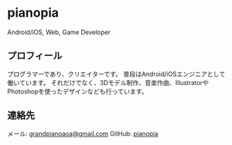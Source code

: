 # pianopia

Android/iOS, Web, Game Developer

## プロフィール

プログラマーであり、クリエイターです。
普段はAndroid/iOSエンジニアとして働いています。
それだけでなく、3Dモデル制作、音楽作曲、IllustratorやPhotoshopを使ったデザインなども行っています。

## 連絡先

メール: [grandpianoaoa@gmail.com](mailto:grandpianoaoa@gmail.com)
GitHub: [pianopia](https://github.com/pianopia) 